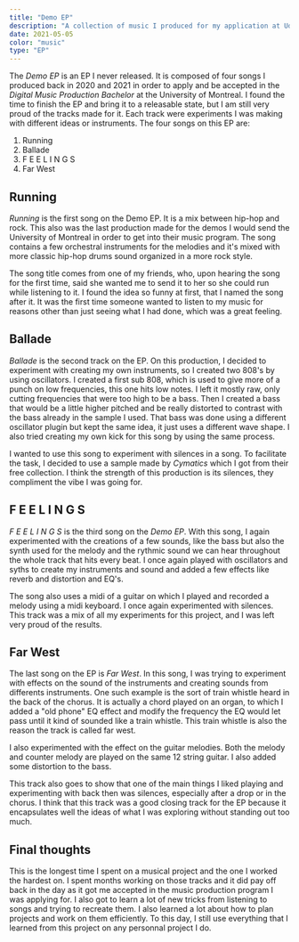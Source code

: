 ```yaml
---
title: "Demo EP"
description: "A collection of music I produced for my application at UdeM's Digital Music Production program"
date: 2021-05-05
color: "music"
type: "EP"
---
```


The *Demo EP* is an EP I never released. It is composed of four songs I produced back in 2020 and
2021 in order to apply and be accepted in the *Digital Music Production Bachelor* at the
University of Montreal. I found the time to finish the EP and bring it to a releasable state, but I
am still very proud of the tracks made for it. Each track were experiments I was making with
different ideas or instruments. The four songs on this EP are:

1. Running
2. Ballade
3. F E E L I N G S
4. Far West

## Running

*Running* is the first song on the Demo EP. It is a mix between hip-hop and rock. This also was the
last production made for the demos I would send the University of Montreal in order to get into
their music program. The song contains a few orchestral instruments for the melodies and it's mixed
with more classic hip-hop drums sound organized in a more rock style.

The song title comes from one of my friends, who, upon hearing the song for the first time, said
she wanted me to send it to her so she could run while listening to it. I found the idea so funny
at first, that I named the song after it. It was the first time someone wanted to listen to my
music for reasons other than just seeing what I had done, which was a great feeling.

<AudioPlayer audioSrc="/music/demo_ep/Running.wav" songTitle="Running" artist="Tsuyosa" cover={cover} client:load />

## Ballade

*Ballade* is the second track on the EP. On this production, I decided to experiment with creating
my own instruments, so I created two 808's by using oscillators. I created a first sub 808, which
is used to give more of a punch on low frequencies, this one hits low notes. I left it mostly raw,
only cutting frequencies that were too high to be a bass. Then I created a bass that would be a
little higher pitched and be really distorted to contrast with the bass already in the sample I
used. That bass was done using a different oscillator plugin but kept the same idea, it just uses a
different wave shape. I also tried creating my own kick for this song by using the same process.

I wanted to use this song to experiment with silences in a song. To facilitate the task, I decided
to use a sample made by *Cymatics* which I got from their free collection. I think the strength of
this production is its silences, they compliment the vibe I was going for.

<AudioPlayer audioSrc="/music/demo_ep/Ballade.wav" songTitle="Ballade" artist="Tsuyosa" cover={cover} client:load />

## F E E L I N G S

*F E E L I N G S* is the third song on the *Demo EP*. With this song, I again experimented with the
creations of a few sounds, like the bass but also the synth used for the melody and the rythmic
sound we can hear throughout the whole track that hits every beat. I once again played with
oscillators and syths to create my instruments and sound and added a few effects like reverb and
distortion and EQ's.

The song also uses a midi of a guitar on which I played and recorded a melody using a midi
keyboard. I once again experimented with silences. This track was a mix of all my experiments for
this project, and I was left very proud of the results.

<AudioPlayer audioSrc="/music/demo_ep/F E E L I N G S.mp3" songTitle="F E E L I N G S" artist="Tsuyosa" cover={cover} client:load />

## Far West

The last song on the EP is *Far West*. In this song, I was trying to experiment with effects on the
sound of the instruments and creating sounds from differents instruments. One such example is the
sort of train whistle heard in the back of the chorus. It is actually a chord played on an organ,
to which I added a "old phone" EQ effect and modify the frequency the EQ would let pass until it
kind of sounded like a train whistle. This train whistle is also the reason the track is called far
west.

I also experimented with the effect on the guitar melodies. Both the melody and counter melody are
played on the same 12 string guitar. I also added some distortion to the bass.

This track also goes to show that one of the main things I liked playing and experimenting with
back then was silences, especially after a drop or in the chorus. I think that this track was a
good closing track for the EP because it encapsulates well the ideas of what I was exploring
without standing out too much.

<AudioPlayer audioSrc="/music/demo_ep/Far West.wav" songTitle="Far West" artist="Tsuyosa" cover={cover} client:load />

## Final thoughts

This is the longest time I spent on a musical project and the one I worked the hardest on. I spent
months working on those tracks and it did pay off back in the day as it got me accepted in the
music production program I was applying for. I also got to learn a lot of new tricks from listening
to songs and trying to recreate them. I also learned a lot about how to plan projects and work on
them efficiently. To this day, I still use everything that I learned from this project on any
personnal project I do.
